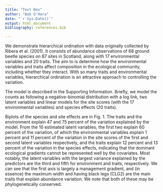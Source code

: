 ```yaml
---
title: "Text Box"
author: "Bob O'Hara"
date: "`r Sys.Date()`"
output: html_document
bibliography: references.bib

---
```


We demonstrate hierarchical ordination with data originally collected by Ribera et al. (2001). It consists of abundance observations of 68 ground beetle species on 87 sites in Scotland, along with 17 environmental variables and 20 traits. The aim to is determine how the environmental variables and traits affect composition in the ecological community, including whether they interact. With so many traits and environmental variables, hierarchical ordination is an attractive approach to controlling the variation.

The model is described in the Supporting Information. Briefly, we model the counts as following a negative-binomial distribution with a log link, two latent variables and linear models for the site scores (with the 17 environmental variables) and species effects (20 traits).

Biplots of the species and site effects are in Fig. 1. The traits and the environment explain 47 and 75 percent of the variation explained by the model. From the 10 estimated latent variables, the first two explain 60 percent of the variation, of which the environmental variables explain 1 percent and 11 percent of the variation in the site scores of the first and second latent variables respectively, and the traits explain 12 percent and 13 percent of the variation in the species effects, indicating that the dominant ecological gradients cannot be represented well by the covariates. Most notably, the latent variables with the largest variance explained by the predictors are the third and fifth for environment and traits, respectively. We can see that the first axis is largely a management gradient, and (in essence) the maximum width and having black legs (CLG2) are the main traits that explain abundance variation. We note that both of these may be phylogenetically conserved.